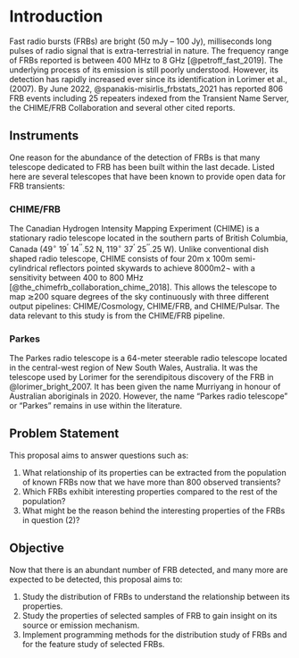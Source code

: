 # Introduction

Fast radio bursts (FRBs) are bright (50 mJy – 100 Jy), milliseconds long pulses of radio signal that is extra-terrestrial in nature.
The frequency range of FRBs reported is between  400 MHz to 8 GHz [@petroff_fast_2019].
The underlying process of its emission is still poorly understood.
However, its detection has rapidly increased ever since its identification in Lorimer et al., (2007).
By June 2022, @spanakis-misirlis_frbstats_2021 has reported 806 FRB events including 25 repeaters indexed from the Transient Name Server, the CHIME/FRB Collaboration and several other cited reports.

## Instruments
One reason for the abundance of the detection of FRBs is that many telescope dedicated to FRB has been built within the last decade.
Listed here are several telescopes that have been known to provide open data for FRB transients:

### CHIME/FRB
The Canadian Hydrogen Intensity Mapping Experiment (CHIME) is a stationary radio telescope located in the southern parts of British Columbia, Canada (49^∘^ 19^'^ 14^''^.52 N,  119^∘^ 37^'^ 25^''^.25 W).
Unlike conventional dish shaped radio telescope, CHIME consists of four 20m x 100m semi-cylindrical reflectors pointed skywards to achieve 8000m2¬ with a sensitivity between 400 to 800 MHz [@the_chimefrb_collaboration_chime_2018].
This allows the telescope to map ≳200 square degrees of the sky continuously with three different output pipelines: CHIME/Cosmology, CHIME/FRB, and CHIME/Pulsar.
The data relevant to this study is from the CHIME/FRB pipeline.

### Parkes
The Parkes radio telescope is a 64-meter steerable radio telescope located in the central-west region of New South Wales, Australia.
It was the telescope used by Lorimer for the serendipitous discovery of the FRB in @lorimer_bright_2007.
It has been given the name Murriyang in honour of Australian aboriginals in 2020.
However, the name “Parkes radio telescope” or “Parkes” remains in use within the literature.

## Problem Statement
This proposal aims to answer questions such as:

1. What relationship of its properties can be extracted from the population of known FRBs now that we have more than 800 observed transients?
2. Which FRBs exhibit interesting properties compared to the rest of the population?
3. What might be the reason behind the interesting properties of the FRBs in question (2)?

## Objective
Now that there is an abundant number of FRB detected, and many more are expected to be detected, this proposal aims to:

1. Study the distribution of FRBs to understand the relationship between its properties.
2. Study the properties of selected samples of FRB to gain insight on its source or emission mechanism.
3. Implement programming methods for the distribution study of FRBs and for the feature study of selected FRBs.